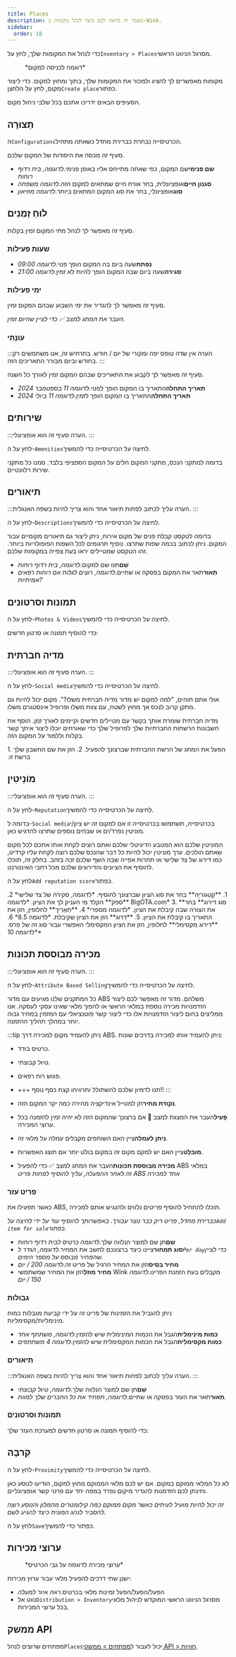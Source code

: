 ```yaml
---
title: Places
description: מאמר זה מראה לכם כיצד לנהל מקומות ב-Wink.
sidebar:
  order: 10
---
```


כדי לנהל את המקומות שלך, לחץ על`Inventory > Places`מסרגל הניווט הראשי.

<figure>
  <CloudinaryImage width="350" height="636" resize="scale" quality="best" alt="מָקוֹם" src="academy/place" errorImage="noimage_opaque_nyrtl0.png" />

  <figcaption>*דוגמה לכניסה למקום*</figcaption>
</figure>


מקומות מאפשרים לך להציג ולמכור את המקומות שלך, בתוך ומחוץ למקום. כדי ליצור מקום, לחץ על הלחצן`Create place`כפתור.

הסעיפים הבאים ידריכו אתכם בכל שלבי ניהול מקום.

## תְצוּרָה

ה`Configurations`הכרטיסייה נבחרת כברירת מחדל כשאתה מתחיל.

סעיף זה מכסה את היסודות של המקום שלכם.

* **שם פנימי**שם המקום, כפי שאתה מתייחס אליו באופן פנימי.*לדוגמה, בית רדוף רוחות*
* **סגנון חיים**אופציונלית, בחר אורח חיים שמתאים למקום הזה.*לדוגמה משפחה*
* **סוּג**אופציונלי, בחר את סוג המקום המתאים ביותר.*לדוגמה מוזיאון*

## לוּחַ זְמַנִים

סעיף זה מאפשר לך לנהל מתי המקום זמין בקלות.

### שעות פעילות

* **נפתח**שעה ביום בה המקום הופך פנוי.*לדוגמה 09:00*
* **סגירה**שעה ביום שבה המקום הופך להיות לא זמין.*לדוגמה 21:00*

### ימי פעילות

סעיף זה מאפשר לך להגדיר את ימי השבוע שבהם המקום זמין.

*העבר את המתג למצב ✅ כדי לציין שהיום זמין.*

### עוֹנָתִי

:::הערה
אין שדה טופס יפה ומקורי של יום / חודש. בתרחיש זה, אנו משתמשים רק בחודש וביום מבורר התאריכים הזה.
:::

סעיף זה מאפשר לך לקבוע את התאריכים שבהם המקום זמין לאורך כל השנה.

* **תאריך התחלה**התאריך בו המקום הופך לפנוי.*לדוגמה 11 בספטמבר 2024*
* **תאריך התחלה**התאריך בו המקום הופך לזמין.*לדוגמה 11 ביולי 2024*

## שירותים

:::הערה
סעיף זה הוא אופציונלי.
:::

לחץ על ה-`Amenities`לחיצה על הכרטיסייה כדי להמשיך.

בדומה למתקני הנכס, מתקני המקום חלים על המקום הספציפי בלבד. סמנו כל מתקני שירות רלוונטיים.

## תיאורים

:::הערה
עליך לכתוב לפחות תיאור אחד והוא צריך להיות בשפה האנגלית.
:::

לחץ על ה-`Descriptions`לחיצה על הכרטיסייה כדי להמשיך.

בדומה לטקסט קבלת פנים של מקום אירוח, ניתן ליצור גם תיאורים מקומיים עבור המקום.
ניתן לכתוב בכמה שפות שתרצו. נוסיף תרגומים לכל השפות הפופולריות ביותר.
זהו הטקסט שמטיילים יראו בעת צפייה במקומות שלכם.

* **שֵׁם**תנו שם למקום.*לדוגמה, בית רדוף רוחות*
* **תֵאוּר**תאר את המקום בפסקה או שתיים.*לדוגמה, רוצים לגלות אם רוחות רפאים אמיתיות?*

## תמונות וסרטונים

לחץ על ה-`Photos & Videos`לחיצה על הכרטיסייה כדי להמשיך.

כדי להוסיף תמונה או סרטון חדשים:

<PhotosAndVideosText />


## מדיה חברתית

:::הערה
סעיף זה הוא אופציונלי.
:::

לחץ על ה-`Social media`לחיצה על הכרטיסייה כדי להמשיך.

אולי אתם תוהים, "למה למקום יש מדור מדיה חברתית משלו?". מקום יכול להיות גם מתקן קרוב לנכס אך מחוץ לשטח, עם צוות משלו ופרופיל אינסטגרם משלו.

מדיה חברתית שומרת אותך בקשר עם מטיילים חדשים וקיימים לאורך זמן.
הוסף את חשבונות הרשתות החברתיות שלך לפרופיל שלך כדי שאורחים יוכלו ליצור איתך קשר בקלות וללמוד על המקום הזה.

<Steps>
  1. הפעל את המתג של הרשת החברתית שברצונך להפעיל.
  2. הזן את שם החשבון שלך ברשת זו.
</Steps>


## מוֹנֵיטִין

:::הערה
סעיף זה הוא אופציונלי.
:::

לחץ על ה-`Reputation`לחיצה על הכרטיסייה כדי להמשיך.

בדומה ל-`Social media`בכרטיסייה, תשתמשו בכרטיסייה זו אם למקום זה יש ציון/י מוניטין נפרד/ים או שבחים נוספים שתרצו להדגיש כאן.

המוניטין שלכם הוא המטבע הדיגיטלי שלכם ואתם רוצים לקחת אותו אתכם לכל מקום שאתם הולכים. ערך מוניטין יכול להיות כל דבר שהנכס שלכם רוצה לקחת עליו קרדיט, כמו דירוג של צד שלישי או תחרות אפייה שבה השף שלכם זכה בזהב. בחלק זה, תוכלו להוסיף את הציונים והדירוגים שלכם מכל רחבי האינטרנט.

לחץ על ה`Add reputation score`כפתור.

<Steps>
  1. **קָטֵגוֹרִיָה** בחר את סוג הציון שברצונך להוסיף. *לדוגמה, סקירה של צד שלישי*
  2. **ספק** הקלד מי העניק לך את הציון. *לדוגמה BigOTA.com*
  3. **סוג דירוג** בחר את הצורה שבה קיבלת את הציון. *לדוגמה מספרי*
  4. **תַאֲרִיך** לחלופין, הזן את התאריך בו קיבלת את הציון.
  5. **דֵרוּג** הזן את הציון שקיבלת. *לדוגמה 8.5*
  6. **דירוג מקסימלי** לחלופין, הזן את הציון המקסימלי האפשרי עבור סוג זה של פרס. *לדוגמה 10*
</Steps>


## מכירה מבוססת תכונות

:::הערה
סעיף זה הוא אופציונלי.
:::

לחץ על ה-`Attribute Based Selling`לחיצה על הכרטיסייה כדי להמשיך.

כל המתקנים שלנו מגיעים עם מדור ABS משלהם. מדור זה מאפשר לכם ליצור הזדמנויות מכירה נוספת במלאי הראשי או להפוך מלאי שאינו עסקי לעסקה.
אנו ממליצים בחום ליצור הזדמנויות אלו כדי ליצור קשר פוטנציאלי עם המזמין במחיר גבוה יותר במהלך תהליך ההזמנה.

:::tip
ניתן להעמיד מקום למכירה דרך ABS. ניתן להעמיד אותו למכירה בדרכים שונות:

* כרטיס בודד.

* טיול קבוצתי.

* פגוש רוח רפאים.

* +++ תנו לדמיון שלכם להשתולל ותרוויחו קצת כסף נוסף!!
  :::

* **נקודת מחיר**תן למטייל אינדיקציה מהירה כמה יקר המקום הזה.

* **פָּעִיל**העבר את המצגת למצב 🛑 אם ברצונך שהמקום הזה לא יהיה זמין להזמנה בכל ערוצי המכירה.

* **ניתן לעמלה**ציין האם השותפים מקבלים עמלה על מלאי זה.

* **מוּבלָט**ציין האם יש למקם מקום זה במקום בולט יותר אם תוצג האפשרות.

* **מכירה מבוססת תכונות**העבר את המתג למצב ✅ כדי להפעיל ABS במלאי זה.*לאחר ההפעלה, עליך להוסיף לפחות פריט ABS אחד למכירה*

### פריט עזר

כאשר תפעילו את ABS, תוכלו להתחיל להוסיף פריטים נלווים ולהנגיש אותם למכירה.

*כברירת מחדל, פריט ריק כבר נוצר עבורך. באפשרותך להוסיף עוד על ידי לחיצה על`Add item for sale`כפתור.*

* **שֵׁם**תן שם למוצר הנלווה שלך.*לדוגמה כרטיס לבית רדוף רוחות*
* **סוג תמחור**ציינו כיצד ברצונכם לחשב את המחיר.*לדוגמה, הגדר ל`Per day`כדי לציין שהמחיר מבוסס על מספר הימים.*
* **מחיר בסיס**הזן את המחיר הרגיל של פריט זה.*לדוגמה 200 / יום*
* **מחיר מוזל**הזן את המחיר שמשתמשי Wink מקבלים בעת הזמנת הפריט.*לדוגמה 150 / יום*

### גבולות

ניתן להגביל את הזמינות של פריט זה על ידי קביעת מגבלות כמות מינימליות/מקסימליות.

* **כמות מינימלית**הגבל את הכמות המינימלית שיש להזמין.*לדוגמה, משתתף אחד*
* **כמות מקסימלית**הגבל את הכמות המקסימלית שיש להזמין.*לדוגמה 4 משתתפים*

### תיאורים

:::הערה
עליך לכתוב לפחות תיאור אחד והוא צריך להיות בשפה האנגלית.
:::

* **שֵׁם**תן שם למוצר הנלווה שלך.*לדוגמה, טיול קבוצתי*
* **תֵאוּר**תאר את העזר בפסקה או שתיים.*לדוגמה, תפחיד את כל החברים שלך למוות.*

### תמונות וסרטונים

כדי להוסיף תמונה או סרטון חדשים למערכת העזר שלך:

<PhotosAndVideosText />


## קִרבָה

לחץ על ה-`Proximity`לחיצה על הכרטיסייה כדי להמשיך.

לא כל המלאי ממוקם במקום. אם יש לכם מלאי הממוקם מחוץ למקום, הודיעו לנוסע כאן ותינתן לכם הזדמנות להגדיר מיקום נפרד במפה יחד עם פרטי קשר אופציונליים.

*זה יכול להיות מועיל לעיתים כאשר מקום ממוקם כמה קילומטרים מהמלון והנוסע רוצה להסביר לנהג המונית כיצד להגיע לשם.*

לחץ על ה`Save`כפתור כדי להמשיך.

## ערוצי מכירות

<figure>
  <CloudinaryImage width="350" height="368" resize="scale" quality="best" alt="ערוצי מכירות" src="academy/sales-channels-card" errorImage="noimage_opaque_nyrtl0.png" />

  <figcaption>*ערוצי מכירה לדוגמה על גבי הכרטיס*</figcaption>
</figure>


ישנן שתי דרכים להפעיל מלאי עבור ערוץ מכירות:

* הפעל/הפעל/הפעל זמינות מלאי בכרטיס.*ראה איור למעלה*
* נווט אל`Distribution > Inventory`מסרגל הניווט הראשי המוקדש לניהול מלאי בכל ערוצי המכירות.

## ממשק API

מפתחים שרוצים לנהל`Places`יכול לעבור ל[מפתחים > ממשקי API > חוויות](/developers/apis/#experiences-api).

